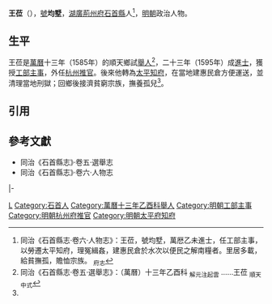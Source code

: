{{noteta
|T=zh-hans:王莅;zh-hk:王莅;zh-tw:王莅;
|1=zh-hans:王莅;zh-hk:王莅;zh-tw:王莅;
}}
'''王莅'''（{{bd|16世紀||17世紀}}），[[號|號]]'''均墅'''，[[湖廣等處承宣布政使司|湖廣]][[荊州府|荊州府]][[石首縣|石首縣]]人<ref name=djs>同治《石首縣志·卷六·人物志》：王莅，號均墅，萬厯乙未進士，任工部主事，以勞遷太平知府，理冤緝姦，建惠民倉於水次以便民之解南糧者。里居多載，給貧撫孤，贍恤宗族。 <sub>府志</sub></ref>，[[明朝|明朝]]政治人物。

==生平==
王莅是[[萬曆|萬曆]]十三年（1585年）的順天鄉試[[舉人|舉人]]<ref>同治《石首縣志·卷五·選舉志》：（萬曆）十三年乙酉科 <sub>解元注起雲</sub> ……王莅 <sub>順天中式</sub></ref>，二十三年（1595年）成[[進士|進士]]，獲授[[工部|工部]][[主事|主事]]，外任[[杭州府|杭州]][[推官|推官]]。後來他轉為[[太平府|太平]][[知府|知府]]，在當地建惠民倉方便運送，並清理當地刑獄；回鄉後接濟貧窮宗族，撫養孤兒<ref name=djs/>。

==引用==
{{reflist}}

==參考文獻==
*同治《石首縣志》·卷五·選舉志
*同治《石首縣志》·卷六·人物志

{{start box}}
{{s-off}}
{{s-before|[[崔養蒙|崔養蒙]]}}
{{s-title|明朝杭州府推官|1597年－1601年}}
{{s-after|[[丁啓濬|丁啓濬]]}}
|-
{{s-before|[[閻暖|閻暖]]}}
{{s-title|明朝太平府知府|1628年－1629年}}
{{s-after|[[顏容暄|顏容暄]]}}
{{end box}}

{{萬曆二十三年乙未科殿試金榜}}

[[Category:王姓|L]]
[[Category:石首人|Category:石首人]]
[[Category:萬曆十三年乙酉科舉人|Category:萬曆十三年乙酉科舉人]]
[[Category:明朝工部主事|Category:明朝工部主事]]
[[Category:明朝杭州府推官|Category:明朝杭州府推官]]
[[Category:明朝太平府知府|Category:明朝太平府知府]]